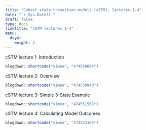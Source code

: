 ---
title: "Cohort state-transition models (cSTM), lectures 1-4"
date: "`r Sys.Date()`"
draft: false
type: docs
linktitle: "cSTM lectures 1-4"
menu:
  day4:
    weight: 2
---

cSTM lecture 1: Introduction

```{r, echo=F}
blogdown::shortcode("vimeo", "474550894")
```

cSTM lecture 2: Overview

```{r, echo=F}
blogdown::shortcode("vimeo", "474550940")
```

cSTM lecture 3: Simple 3-State Example

```{r, echo=F}
blogdown::shortcode("vimeo", "474551568")
```

cSTM lecture 4: Calculating Model Outcomes

```{r, echo=F}
blogdown::shortcode("vimeo", "474553106")
```
